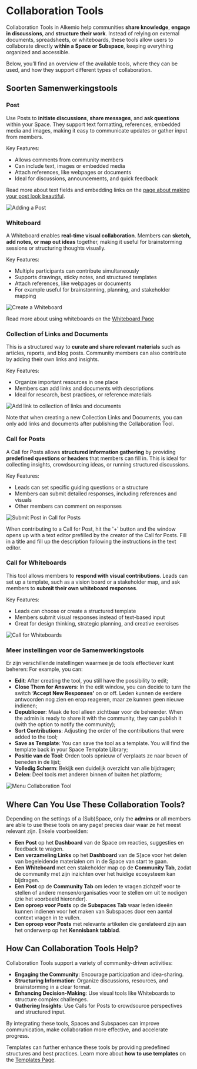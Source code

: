 # Collaboration Tools

Collaboration Tools in Alkemio help communities **share knowledge**, **engage in discussions**, and **structure their work**. Instead of relying on external documents, spreadsheets, or whiteboards, these tools allow users to collaborate directly **within a Space or Subspace**, keeping everything organized and accessible.

Below, you’ll find an overview of the available tools, where they can be used, and how they support different types of collaboration.

## Soorten Samenwerkingstools

### Post

Use Posts to **initiate discussions**, **share messages**, and **ask questions** within your Space. They support text formatting, references, embedded media and images, making it easy to communicate updates or gather input from members.

Key Features:

- Allows comments from community members
- Can include text, images or embedded media
- Attach references, like webpages or documents
- Ideal for discussions, announcements, and quick feedback

Read more about text fields and embedding links on the [page about making your post look beautiful](/how-to/make-post-beautiful).

![Adding a Post](/post.png)

### Whiteboard

A Whiteboard enables **real-time visual collaboration**. Members can **sketch, add notes, or map out ideas** together, making it useful for brainstorming sessions or structuring thoughts visually.

Key Features:

- Multiple participants can contribute simultaneously
- Supports drawings, sticky notes, and structured templates
- Attach references, like webpages or documents
- For example useful for brainstorming, planning, and stakeholder mapping

![Create a Whiteboard](/create-whiteboard.png)

Read more about using whiteboards on the [Whiteboard Page](/how-to/whiteboards)

### Collection of Links and Documents

This is a structured way to **curate and share relevant materials** such as articles, reports, and blog posts. Community members can also contribute by adding their own links and insights.

Key Features:

- Organize important resources in one place
- Members can add links and documents with descriptions
- Ideal for research, best practices, or reference materials

![Add link to collection of links and documents](/add-link.png)

Note that when creating a new Collection Links and Documents, you can only add links and documents after publishing the Collaboration Tool.

### Call for Posts

A Call for Posts allows **structured information gathering** by providing **predefined questions or headers** that members can fill in. This is ideal for collecting insights, crowdsourcing ideas, or running structured discussions.

Key Features:

- Leads can set specific guiding questions or a structure
- Members can submit detailed responses, including references and visuals
- Other members can comment on responses

![Submit Post in Call for Posts](/submit-post.png)

When contributing to a Call for Post, hit the '+' button and the window opens up with a text editor prefilled by the creator of the Call for Posts. Fill in a title and fill up the description following the instructions in the text editor.

### Call for Whiteboards

This tool allows members to **respond with visual contributions**. Leads can set up a template, such as a vision board or a stakeholder map, and ask members to **submit their own whiteboard responses**.

Key Features:

- Leads can choose or create a structured template
- Members submit visual responses instead of text-based input
- Great for design thinking, strategic planning, and creative exercises

![Call for Whiteboards](/call-for-whiteboards.png)

### Meer instellingen voor de Samenwerkingstools

Er zijn verschillende instellingen waarmee je de tools effectiever kunt beheren: For example, you can:

- **Edit**: After creating the tool, you still have the possibility to edit;
- **Close Them for Answers**: In the edit window, you can decide to turn the switch **‘Accept New Responses’** on or off. Leden kunnen de eerdere antwoorden nog zien en erop reageren, maar ze kunnen geen nieuwe indienen;
- **Depubliceer**: Maak de tool alleen zichtbaar voor de beheerder. When the admin is ready to share it with the community, they can publish it (with the option to notify the community);
- **Sort Contributions**: Adjusting the order of the contributions that were added to the tool;
- **Save as Template**: You can save the tool as a template. You will find the template back in your Space Template Library;
- **Positie van de Tool**: Orden tools opnieuw of verplaats ze naar boven of beneden in de lijst;
- **Volledig Scherm**: Bekijk een duidelijk overzicht van alle bijdragen;
- **Delen**: Deel tools met anderen binnen of buiten het platform;

![Menu Collaboration Tool](/menu-collaboration-tool.png)

## Where Can You Use These Collaboration Tools?

Depending on the settings of a (Sub)Space, only the **admins** or all members are able to use these tools on any page! precies daar waar ze het meest relevant zijn. Enkele voorbeelden:

- **Een Post** op het **Dashboard** van de Space om reacties, suggesties en feedback te vragen.
- **Een verzameling Links** op het **Dashboard** van de S[ace voor het delen van begeleidende materialen om in de Space van start te gaan.
- **Een Whiteboard** met een stakeholder map op de **Community Tab**, zodat de community met zijn inzichten over het huidige ecosysteem kan bijdragen.
- **Een Post** op de **Community Tab** om leden te vragen zichzelf voor te stellen of andere mensen/organisaties voor te stellen om uit te nodigen (zie het voorbeeld hieronder).
- **Een oproep voor Posts** op de **Subspaces Tab** waar leden ideeën kunnen indienen voor het maken van Subspaces door een aantal context vragen in te vullen.
- **Een oproep voor Posts** met relevante artikelen die gerelateerd zijn aan het onderwerp op het **Kennisbank tabblad**.

## How Can Collaboration Tools Help?

Collaboration Tools support a variety of community-driven activities:

- **Engaging the Community**: Encourage participation and idea-sharing.
- **Structuring Information**: Organize discussions, resources, and brainstorming in a clear format.
- **Enhancing Decision-Making**: Use visual tools like Whiteboards to structure complex challenges.
- **Gathering Insights**: Use Calls for Posts to crowdsource perspectives and structured input.

By integrating these tools, Spaces and Subspaces can improve communication, make collaboration more effective, and accelerate progress.

Templates can further enhance these tools by providing predefined structures and best practices. Learn more about **how to use templates** on the [Templates Page](features/templates).
